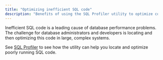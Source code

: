 ```yaml
---
title: "Optimizing inefficient SQL code"
description: "Benefits of using the SQL Profiler utility to optimize code"
---
```


Inefficient SQL code is a leading cause of database performance problems. The challenge for database administrators and developers is locating and then optimizing this code in large, complex systems.

See [SQL Profiler](/epas/latest/managing_performance/03_sql_profiler/) to see how the utility can help you locate and optimize poorly running SQL code.